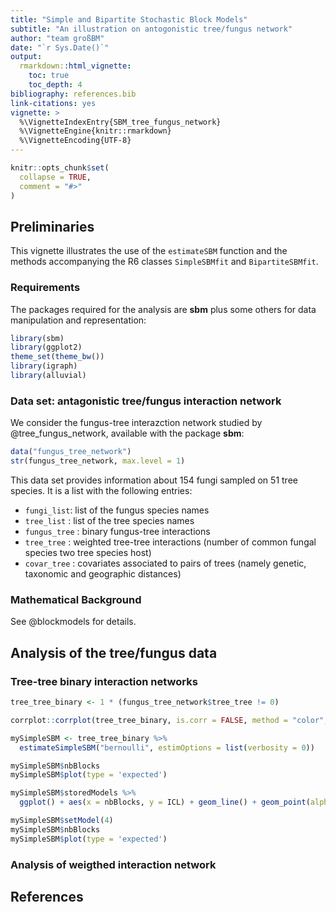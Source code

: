 ```yaml
---
title: "Simple and Bipartite Stochastic Block Models"
subtitle: "An illustration on antogonistic tree/fungus network"
author: "team großBM"
date: "`r Sys.Date()`"
output:
  rmarkdown::html_vignette:
    toc: true
    toc_depth: 4
bibliography: references.bib
link-citations: yes
vignette: >
  %\VignetteIndexEntry{SBM_tree_fungus_network}
  %\VignetteEngine{knitr::rmarkdown}
  %\VignetteEncoding{UTF-8}
---
```


```r
knitr::opts_chunk$set(
  collapse = TRUE,
  comment = "#>"
)
```

## Preliminaries

This vignette illustrates the use of the `estimateSBM` function and the methods accompanying the R6 classes `SimpleSBMfit` and `BipartiteSBMfit`. 

### Requirements

The packages required for the analysis are **sbm** plus some others for data manipulation and representation:

```r
library(sbm)
library(ggplot2)
theme_set(theme_bw())
library(igraph)
library(alluvial)
```

### Data set: antagonistic tree/fungus interaction network

We consider the fungus-tree interazction network studied by @tree_fungus_network, available with the package **sbm**:

```r
data("fungus_tree_network")
str(fungus_tree_network, max.level = 1)
```

This data set provides information about $154$ fungi sampled on $51$ tree species. It is a list with the following entries:

  - `fungi_list`: list of the fungus species names
  - `tree_list` : list of the tree species names
  - `fungus_tree` : binary fungus-tree interactions
  - `tree_tree` : weighted tree-tree interactions (number of common fungal species two tree species host) 
  - `covar_tree` : covariates associated to pairs of trees (namely genetic, taxonomic and geographic distances)

### Mathematical Background

See @blockmodels for details.

## Analysis of the tree/fungus data

### Tree-tree binary interaction networks

```r
tree_tree_binary <- 1 * (fungus_tree_network$tree_tree != 0)
```

```r
corrplot::corrplot(tree_tree_binary, is.corr = FALSE, method = "color", cl.pos = "n")
```

```r
mySimpleSBM <- tree_tree_binary %>% 
  estimateSimpleSBM("bernoulli", estimOptions = list(verbosity = 0))
```

```r
mySimpleSBM$nbBlocks
mySimpleSBM$plot(type = 'expected')
```
```r
mySimpleSBM$storedModels %>% 
  ggplot() + aes(x = nbBlocks, y = ICL) + geom_line() + geom_point(alpha = 0.5)
```
```r
mySimpleSBM$setModel(4)
mySimpleSBM$nbBlocks
mySimpleSBM$plot(type = 'expected')
```


### Analysis of weigthed interaction network


## References

